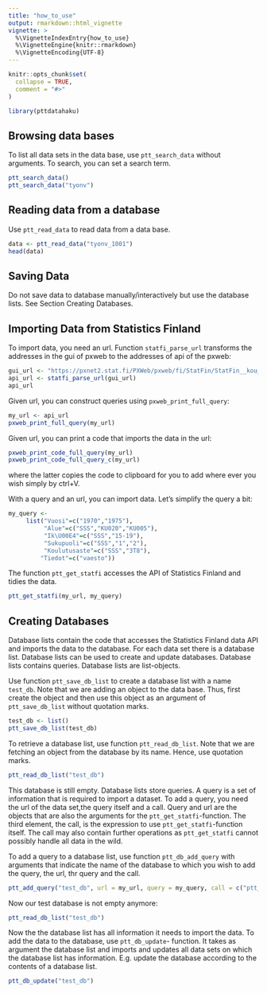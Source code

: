 ```yaml
---
title: "how_to_use"
output: rmarkdown::html_vignette
vignette: >
  %\VignetteIndexEntry{how_to_use}
  %\VignetteEngine{knitr::rmarkdown}
  %\VignetteEncoding{UTF-8}
---
```


```r
knitr::opts_chunk$set(
  collapse = TRUE,
  comment = "#>"
)
```

```r
library(pttdatahaku)
```

## Browsing data bases

To list all data sets in the data base, use `ptt_search_data` without arguments. To search, you can set a search term.

```r
ptt_search_data()
ptt_search_data("tyonv")
```

## Reading data from a database

Use `ptt_read_data` to read data from a data base. 

```r
data <- ptt_read_data("tyonv_1001")
head(data)
```

## Saving Data

Do not save data to database manually/interactively but use the database lists. See Section Creating Databases.

## Importing Data from Statistics Finland

To import data, you need an url. Function `statfi_parse_url` transforms the addresses in the gui of pxweb to the addresses of api of the pxweb:

```r
gui_url <- "https://pxnet2.stat.fi/PXWeb/pxweb/fi/StatFin/StatFin__kou__vkour/statfin_vkour_pxt_12bq.px/"
api_url <- statfi_parse_url(gui_url)
api_url
```

Given url, you can construct queries using `pxweb_print_full_query`:

```r
my_url <- api_url
pxweb_print_full_query(my_url)
```

Given url, you can print a code that imports the data in the url:

```r
pxweb_print_code_full_query(my_url)
pxweb_print_code_full_query_c(my_url)
```

where the latter copies the code to clipboard for you to add where ever you wish simply by ctrl+V. 

With a query and an url, you can import data. Let's simplify the query a bit:

```r
my_query <-
     list("Vuosi"=c("1970","1975"),
          "Alue"=c("SSS","KU020","KU005"),
          "Ik\U00E4"=c("SSS","15-19"),
          "Sukupuoli"=c("SSS","1","2"),
          "Koulutusaste"=c("SSS","3T8"),
         "Tiedot"=c("vaesto"))
```

The function `ptt_get_statfi` accesses the API of Statistics Finland and tidies the data. 

```r
ptt_get_statfi(my_url, my_query)
```



## Creating Databases

Database lists contain the code that accesses the Statistics Finland data API and imports the data to the database. For each data set there is a database list. Database lists can be used to create and update databases. Database lists contains queries. Database lists are list-objects.

Use function `ptt_save_db_list` to create a database list with a name `test_db`. Note that we are adding an object to the data base. Thus, first create the object and then use this object as an argument of `ptt_save_db_list` without quotation marks.

```r
test_db <- list()
ptt_save_db_list(test_db)
```

To retrieve a database list, use function `ptt_read_db_list`. Note that we are fetching an object from the database by its name. Hence, use quotation marks.

```r
ptt_read_db_list("test_db")
```

This database is still empty. Database lists store queries. A query is a set of information that is required to import a dataset. To add a query, you need the url of the data set,the query itself and a call. Query and url are the objects that are also the arguments for the `ptt_get_statfi`-function. The third element, the call, is the expression to use `ptt_get_statfi`-function itself. The call may also contain further operations as `ptt_get_statfi` cannot possibly handle all data in the wild.

To add a query to a database list, use function `ptt_db_add_query` with arguments that indicate the name of the database to which you wish to add the query, the url, thr query and the call.

```r
ptt_add_query("test_db", url = my_url, query = my_query, call = c("ptt_get_statfi(url, query)"))
```

Now our test database is not empty anymore:

```r
ptt_read_db_list("test_db")
```

Now the the database list has all information it needs to import the data. To add the data to the database, use `ptt_db_update`- function. It takes as argument the database list and imports and updates all data sets on which the database list has information. E.g. update the database according to the contents of a database list.

```r
ptt_db_update("test_db")
```







